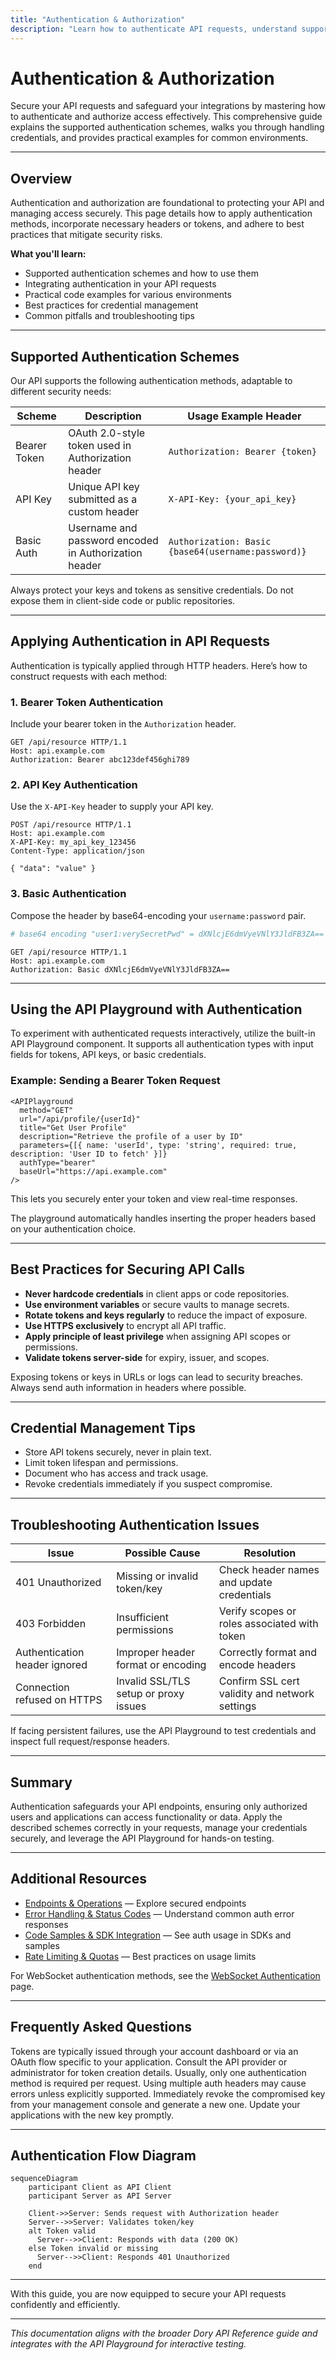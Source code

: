 ```yaml
---
title: "Authentication & Authorization"
description: "Learn how to authenticate API requests, understand supported authentication schemes (such as headers or tokens), and review best practices for securing API calls. Includes code samples for common environments and tips for managing credentials."
---
```


# Authentication & Authorization

Secure your API requests and safeguard your integrations by mastering how to authenticate and authorize access effectively. This comprehensive guide explains the supported authentication schemes, walks you through handling credentials, and provides practical examples for common environments.

---

## Overview

Authentication and authorization are foundational to protecting your API and managing access securely. This page details how to apply authentication methods, incorporate necessary headers or tokens, and adhere to best practices that mitigate security risks.

**What you'll learn:**
- Supported authentication schemes and how to use them
- Integrating authentication in your API requests
- Practical code examples for various environments
- Best practices for credential management
- Common pitfalls and troubleshooting tips

---

## Supported Authentication Schemes

Our API supports the following authentication methods, adaptable to different security needs:

| Scheme       | Description                                   | Usage Example Header                     |
|--------------|-----------------------------------------------|-----------------------------------------|
| Bearer Token | OAuth 2.0-style token used in Authorization header | `Authorization: Bearer {token}`          |
| API Key      | Unique API key submitted as a custom header    | `X-API-Key: {your_api_key}`              |
| Basic Auth   | Username and password encoded in Authorization header | `Authorization: Basic {base64(username:password)}` |

<Note>
Always protect your keys and tokens as sensitive credentials. Do not expose them in client-side code or public repositories.
</Note>

---

## Applying Authentication in API Requests

Authentication is typically applied through HTTP headers. Here’s how to construct requests with each method:

### 1. Bearer Token Authentication
Include your bearer token in the `Authorization` header.

```http
GET /api/resource HTTP/1.1
Host: api.example.com
Authorization: Bearer abc123def456ghi789
```

### 2. API Key Authentication
Use the `X-API-Key` header to supply your API key.

```http
POST /api/resource HTTP/1.1
Host: api.example.com
X-API-Key: my_api_key_123456
Content-Type: application/json

{ "data": "value" }
```

### 3. Basic Authentication
Compose the header by base64-encoding your `username:password` pair.

```bash
# base64 encoding "user1:verySecretPwd" = dXNlcjE6dmVyeVNlY3JldFB3ZA==
```

```http
GET /api/resource HTTP/1.1
Host: api.example.com
Authorization: Basic dXNlcjE6dmVyeVNlY3JldFB3ZA==
```

---

## Using the API Playground with Authentication

To experiment with authenticated requests interactively, utilize the built-in API Playground component. It supports all authentication types with input fields for tokens, API keys, or basic credentials.

### Example: Sending a Bearer Token Request

```mdx
<APIPlayground
  method="GET"
  url="/api/profile/{userId}"
  title="Get User Profile"
  description="Retrieve the profile of a user by ID"
  parameters={[{ name: 'userId', type: 'string', required: true, description: 'User ID to fetch' }]}
  authType="bearer"
  baseUrl="https://api.example.com"
/>
```

This lets you securely enter your token and view real-time responses.

<Info>
The playground automatically handles inserting the proper headers based on your authentication choice.
</Info>

---

## Best Practices for Securing API Calls

- **Never hardcode credentials** in client apps or code repositories.
- **Use environment variables** or secure vaults to manage secrets.
- **Rotate tokens and keys regularly** to reduce the impact of exposure.
- **Use HTTPS exclusively** to encrypt all API traffic.
- **Apply principle of least privilege** when assigning API scopes or permissions.
- **Validate tokens server-side** for expiry, issuer, and scopes.

<Warning>
Exposing tokens or keys in URLs or logs can lead to security breaches. Always send auth information in headers where possible.
</Warning>

---

## Credential Management Tips

- Store API tokens securely, never in plain text.
- Limit token lifespan and permissions.
- Document who has access and track usage.
- Revoke credentials immediately if you suspect compromise.

---

## Troubleshooting Authentication Issues

| Issue                               | Possible Cause                                     | Resolution                                    |
|-----------------------------------|--------------------------------------------------|-----------------------------------------------|
| 401 Unauthorized                  | Missing or invalid token/key                      | Check header names and update credentials    |
| 403 Forbidden                    | Insufficient permissions                          | Verify scopes or roles associated with token |
| Authentication header ignored     | Improper header format or encoding                | Correctly format and encode headers             |
| Connection refused on HTTPS       | Invalid SSL/TLS setup or proxy issues             | Confirm SSL cert validity and network settings |

<Check>
If facing persistent failures, use the API Playground to test credentials and inspect full request/response headers.
</Check>

---

## Summary

Authentication safeguards your API endpoints, ensuring only authorized users and applications can access functionality or data. Apply the described schemes correctly in your requests, manage your credentials securely, and leverage the API Playground for hands-on testing.

---

## Additional Resources

- [Endpoints & Operations](/api-reference/rest-api/rest-endpoints) — Explore secured endpoints
- [Error Handling & Status Codes](/api-reference/rest-api/rest-errors-status) — Understand common auth error responses
- [Code Samples & SDK Integration](/api-reference/rest-api/rest-examples-sdks) — See auth usage in SDKs and samples
- [Rate Limiting & Quotas](/api-reference/api-concepts-and-limits/api-rate-limiting) — Best practices on usage limits

For WebSocket authentication methods, see the [WebSocket Authentication](/api-reference/websocket-apis/ws-auth) page.

---

## Frequently Asked Questions

<AccordionGroup title="Authentication FAQs">
<Accordion title="How do I obtain an API token?">
Tokens are typically issued through your account dashboard or via an OAuth flow specific to your application. Consult the API provider or administrator for token creation details.
</Accordion>
<Accordion title="Can I use multiple auth methods together?">
Usually, only one authentication method is required per request. Using multiple auth headers may cause errors unless explicitly supported.
</Accordion>
<Accordion title="What if I lose my API key?">
Immediately revoke the compromised key from your management console and generate a new one. Update your applications with the new key promptly.
</Accordion>
</AccordionGroup>

---

## Authentication Flow Diagram

```mermaid
sequenceDiagram
    participant Client as API Client
    participant Server as API Server

    Client->>Server: Sends request with Authorization header
    Server-->>Server: Validates token/key
    alt Token valid
      Server-->>Client: Responds with data (200 OK)
    else Token invalid or missing
      Server-->>Client: Responds 401 Unauthorized
    end
```

---

With this guide, you are now equipped to secure your API requests confidently and efficiently.

---

*This documentation aligns with the broader Dory API Reference guide and integrates with the API Playground for interactive testing.*